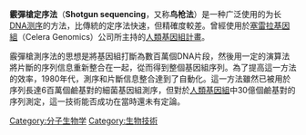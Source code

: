 {{Expand English|time=2021-04-18T14:23:17+00:00}}
{{unreferenced|time=2016-12-07T00:07:53+00:00}}
'''霰彈槍定序法'''（'''Shotgun sequencing'''，又称'''鸟枪法'''）是一种广泛使用的为长[[DNA测序|DNA测序]]的方法，比傳統的定序法快速，但精確度較差。曾經使用於[[塞雷拉基因組|塞雷拉基因組]]（Celera Genomics）公司所主持的[[人類基因組計畫|人類基因組計畫]]。

霰彈槍測序法的思想是將基因組打斷為數百萬個DNA片段，然後用一定的演算法將片斷的序列信息重新整合在一起，從而得到整個基因組序列。為了提高這一方法的效率，1980年代，測序和片斷信息整合達到了自動化。這一方法雖然已被用於序列長達6百萬個鹼基對的細菌基因組測序，但對於[[人類基因組|人類基因組]]中30億個鹼基對的序列測定，這一技術能否成功在當時還未有定論。

{{Biotech-stub}} 

[[Category:分子生物学|Category:分子生物学]]
[[Category:生物技術|Category:生物技術]]